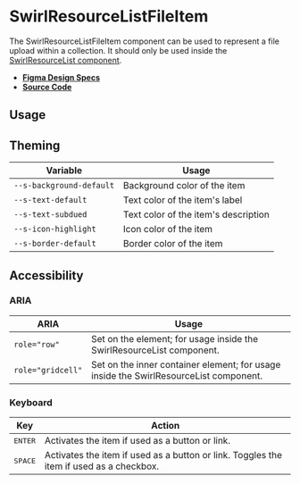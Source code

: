 
<Meta title="Components/SwirlResourceListFileItem" />

# SwirlResourceListFileItem

The SwirlResourceListFileItem component can be used to represent a file upload
within a collection. It should only be used inside the
[SwirlResourceList component](?path=/docs/components-swirlresourcelist--swirl-resource-list).

- **[Figma Design Specs](https://www.figma.com/file/iRHiAFsHxnzux8gQ9EjlZe/Flip-Components?node-id=2%3A28)**
- **[Source Code](https://github.com/flip-corp/swirl/tree/main/packages/swirl-components/src/components/swirl-resource-list-file-item)**

## Usage

<Canvas of={Stories.SwirlResourceListFileItem} sourceState="shown"></Canvas>

<Controls of={Stories.SwirlResourceListFileItem} />

## Theming

| Variable                 | Usage                                |
| ------------------------ | ------------------------------------ |
| `--s-background-default` | Background color of the item         |
| `--s-text-default`       | Text color of the item's label       |
| `--s-text-subdued`       | Text color of the item's description |
| `--s-icon-highlight`     | Icon color of the item               |
| `--s-border-default`     | Border color of the item             |

## Accessibility

### ARIA

| ARIA              | Usage                                                                                 |
| ----------------- | ------------------------------------------------------------------------------------- |
| `role="row"`      | Set on the element; for usage inside the SwirlResourceList component.                 |
| `role="gridcell"` | Set on the inner container element; for usage inside the SwirlResourceList component. |

### Keyboard

| Key              | Action                                                                                  |
| ---------------- | --------------------------------------------------------------------------------------- |
| <kbd>ENTER</kbd> | Activates the item if used as a button or link.                                         |
| <kbd>SPACE</kbd> | Activates the item if used as a button or link. Toggles the item if used as a checkbox. |
